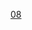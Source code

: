 {{Cat main|巴黎第八區}}
{{Paris Arrondissements|arrondissement={{{arrondissement|8e}}}}}
{{Commonscat|Paris VIIIe arrondissement}}

[[Category:巴黎区份|08]]